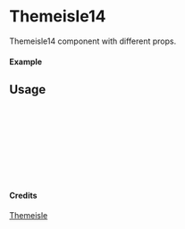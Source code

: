 
<Meta of={Themeisle14} title="Themeisle/Themeisle14" />

# Themeisle14

Themeisle14 component with different props.

#### Example

<Canvas of={Themeisle14.Primary} />

## Usage

```ts
import { Themeisle14 } from "yadl-ui";

const Example = () => {
  return (
      <Themeisle14 />
  );
};

export default Example;
```

#### Credits
[Themeisle](https://themeisle.com/illustrations/)
